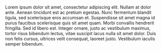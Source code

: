 <Meta title="Example/Introduction" />

Lorem ipsum dolor sit amet, consectetur adipiscing elit. Nullam at dolor ante. Aenean tincidunt est ac pretium egestas. Nunc fermentum blandit ligula, sed scelerisque eros accumsan et. Suspendisse sit amet magna id purus faucibus scelerisque quis sit amet quam. Morbi convallis hendrerit fringilla. Sed id libero est. Integer ornare, justo ac vestibulum maximus, tortor risus bibendum lectus, vitae suscipit lacus nulla sit amet dolor. Duis non felis cursus, ultrices velit consequat, laoreet justo. Vestibulum iaculis semper bibendum.
